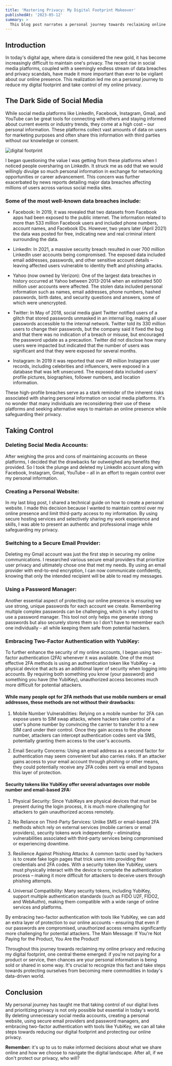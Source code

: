 ```yaml
---
title: 'Mastering Privacy: My Digital Footprint Makeover'
publishedAt: '2023-05-12'
summary: >
  This blog post narrates a personal journey towards reclaiming online privacy and reducing digital footprint in today's data-driven world. It discusses the drawbacks of social media, the importance of creating a personal website, using secure email providers, password managers, and embracing two-factor authentication with YubiKey. The main message emphasizes that if you're not paying for a product or service, your personal information is likely being sold or shared in some way.
---
```


## Introduction

In today's digital age, where data is considered the new gold, it has become increasingly difficult to maintain one's privacy. The recent rise in social media platforms, coupled with a seemingly endless stream of data breaches and privacy scandals, have made it more important than ever to be vigilant about our online presence. This realization led me on a personal journey to reduce my digital footprint and take control of my online privacy.

## The Dark Side of Social Media

While social media platforms like LinkedIn, Facebook, Instagram, Gmail, and YouTube can be great tools for connecting with others and staying informed about current events or industry trends, they come at a high cost – our personal information. These platforms collect vast amounts of data on users for marketing purposes and often share this information with third parties without our knowledge or consent.

![digital footprint](public/images/digital-footprint/digital-footprint.png)

I began questioning the value I was getting from these platforms when I noticed people oversharing on LinkedIn. It struck me as odd that we would willingly divulge so much personal information in exchange for networking opportunities or career advancement. This concern was further exacerbated by news reports detailing major data breaches affecting millions of users across various social media sites.

### Some of the most well-known data breaches include:

- Facebook: In 2019, it was revealed that two datasets from Facebook apps had been exposed to the public internet. The information related to more than 533 million Facebook users and included phone numbers, account names, and Facebook IDs. However, two years later (April 2021) the data was posted for free, indicating new and real criminal intent surrounding the data.

- LinkedIn: In 2021, a massive security breach resulted in over 700 million LinkedIn user accounts being compromised. The exposed data included email addresses, passwords, and other sensitive account details – leaving affected users vulnerable to identity theft and phishing attacks.

- Yahoo (now owned by Verizon): One of the largest data breaches in history occurred at Yahoo between 2013-2014 when an estimated 500 million user accounts were affected. The stolen data included personal information such as names, email addresses, phone numbers, hashed passwords, birth dates, and security questions and answers, some of which were unencrypted.

- Twitter: In May of 2018, social media giant Twitter notified users of a glitch that stored passwords unmasked in an internal log, making all user passwords accessible to the internal network. Twitter told its 330 million users to change their passwords, but the company said it fixed the bug and that there was no indication of a breach or misuse, but encouraged the password update as a precaution. Twitter did not disclose how many users were impacted but indicated that the number of users was significant and that they were exposed for several months.

- Instagram: In 2019 it was reported that over 49 million Instagram user records, including celebrities and influencers, were exposed in a database that was left unsecured. The exposed data included users' profile pictures, biographies, follower numbers, and location information.

These high-profile breaches serve as a stark reminder of the inherent risks associated with sharing personal information on social media platforms. It's no wonder that many individuals are reconsidering their use of these platforms and seeking alternative ways to maintain an online presence while safeguarding their privacy.

## Taking Control 
### Deleting Social Media Accounts:

After weighing the pros and cons of maintaining accounts on these platforms, I decided that the drawbacks far outweighed any benefits they provided. So I took the plunge and deleted my LinkedIn account along with Facebook, Instagram, Gmail, YouTube – all in an effort to regain control over my personal information.

### Creating a Personal Website:

In my last blog post, I shared a technical guide on how to create a personal website. I made this decision because I wanted to maintain control over my online presence and limit third-party access to my information. By using secure hosting services and selectively sharing my work experience and skills, I was able to present an authentic and professional image while safeguarding my privacy.

### Switching to a Secure Email Provider:

Deleting my Gmail account was just the first step in securing my online communications. I researched various secure email providers that prioritize user privacy and ultimately chose one that met my needs. By using an email provider with end-to-end encryption, I can now communicate confidently, knowing that only the intended recipient will be able to read my messages.

### Using a Password Manager:

Another essential aspect of protecting our online presence is ensuring we use strong, unique passwords for each account we create. Remembering multiple complex passwords can be challenging, which is why I opted to use a password manager. This tool not only helps me generate strong passwords but also securely stores them so I don't have to remember each one individually – all while keeping them safe from potential hackers.

### Embracing Two-Factor Authentication with YubiKey:

To further enhance the security of my online accounts, I began using two-factor authentication (2FA) whenever it was available. One of the most effective 2FA methods is using an authentication token like YubiKey – a physical device that acts as an additional layer of security when logging into accounts. By requiring both something you know (your password) and something you have (the YubiKey), unauthorized access becomes much more difficult for potential attackers.

#### While many people opt for 2FA methods that use mobile numbers or email addresses, these methods are not without their drawbacks:

1. Mobile Number Vulnerabilities: Relying on a mobile number for 2FA can expose users to SIM swap attacks, where hackers take control of a user's phone number by convincing the carrier to transfer it to a new SIM card under their control. Once they gain access to the phone number, attackers can intercept authentication codes sent via SMS, potentially granting them access to the user's accounts.

2. Email Security Concerns: Using an email address as a second factor for authentication may seem convenient but also carries risks. If an attacker gains access to your email account through phishing or other means, they could potentially receive any 2FA codes sent via email and bypass this layer of protection.

#### Security tokens like YubiKey offer several advantages over mobile number and email-based 2FA:

1. Physical Security: Since YubiKeys are physical devices that must be present during the login process, it is much more challenging for attackers to gain unauthorized access remotely.

2. No Reliance on Third-Party Services: Unlike SMS or email-based 2FA methods which rely on external services (mobile carriers or email providers), security tokens work independently – eliminating vulnerabilities associated with third-party services being compromised or experiencing downtime.

3. Resilience Against Phishing Attacks: A common tactic used by hackers is to create fake login pages that trick users into providing their credentials and 2FA codes. With a security token like YubiKey, users must physically interact with the device to complete the authentication process – making it more difficult for attackers to deceive users through phishing attempts.

4. Universal Compatibility: Many security tokens, including YubiKey, support multiple authentication standards (such as FIDO U2F, FIDO2, and WebAuthn), making them compatible with a wide range of online services and platforms.

By embracing two-factor authentication with tools like YubiKey, we can add an extra layer of protection to our online accounts – ensuring that even if our passwords are compromised, unauthorized access remains significantly more challenging for potential attackers.
The Main Message: If You're Not Paying for the Product, You Are the Product!

Throughout this journey towards reclaiming my online privacy and reducing my digital footprint, one central theme emerged: if you're not paying for a product or service, then chances are your personal information is being sold or shared in some way. It's crucial to recognize this fact and take steps towards protecting ourselves from becoming mere commodities in today's data-driven world.

## Conclusion

My personal journey has taught me that taking control of our digital lives and prioritizing privacy is not only possible but essential in today's world. By deleting unnecessary social media accounts, creating a personal website, using secure email providers and password managers, and embracing two-factor authentication with tools like YubiKey, we can all take steps towards reducing our digital footprint and protecting our online privacy.

**Remember:** it's up to us to make informed decisions about what we share online and how we choose to navigate the digital landscape. After all, if we don't protect our privacy, who will?